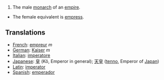 #The male [[monarch]] of an [[empire]].
*The female equivalent is [[empress]].

==Translations==
*[[French]]: [[empreur]] ''m''
*[[German]]: [[Kaiser]] ''m''
*[[Italian]]: [[imperatore]]
*[[Japanese]]: [[皇]] (Kô, Emperor in general); [[天皇]] ([[tenno]], Emperor of [[Japan]])
*[[Latin]]: [[imperator]]
*[[Spanish]]: [[emperador]]